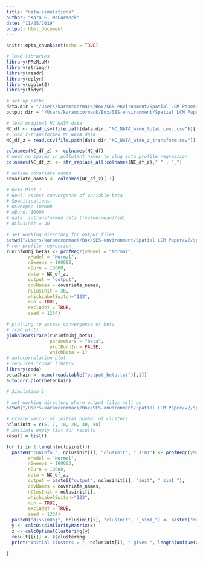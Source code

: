 ```yaml
---
title: "nata-simulations"
author: "Kara E. McCormack"
date: "11/25/2019"
output: html_document
---
```


```r
knitr::opts_chunk$set(echo = TRUE)
```

```r
# load libraries
library(PReMiuM)
library(stringr)
library(readr)
library(dplyr)
library(ggplot2)
library(tidyr)
```

```r
# set up paths
data.dir = "/Users/karamccormack/Box/SES-environment/Spatial LCM Paper/Data/"
output.dir = "/Users/karamccormack/Box/SES-environment/Spatial LCM Paper/Output/"

# load original NC NATA data
NC_df <- read_csv(file.path(data.dir, "NC_NATA_wide_total_conc.csv"))[,-1]
# load z-transformed NC NATA data
NC_df_z = read.csv(file.path(data.dir,"NC_NATA_wide_z_transform.csv"))[,-1]

colnames(NC_df_z) <- colnames(NC_df)
# need no spaces in pollutant names to plug into profile regression
colnames(NC_df_z) <- str_replace_all(colnames(NC_df_z)," " , "_")

# define covariate names
covariate_names <- colnames(NC_df_z)[-1]
```

```r
# Beta Plot 1
# Goal: assess convergence of variable beta 
# Specifications:
# nSweeps: 100000
# nBurn: 10000
# data: z-transformed data ((value-mean)/sd)
# nClusInit = 30

# set working directory for output files
setwd("/Users/karamccormack/Box/SES-environment/Spatial LCM Paper/v2/spatial-mpe-ses/output/scratch/Beta_1")
# run profile regression
runInfoObj_beta1 <- profRegr(yModel = "Normal",
        xModel = "Normal",
        nSweeps = 100000,
        nBurn = 10000,
        data = NC_df_z,
        output = "output",
        covNames = covariate_names,
        nClusInit = 30,
        whichLabelSwitch="123",
        run = TRUE,
        excludeY = TRUE, 
        seed = 1234)

# plotting to assess convergence of beta
# (red plot)
globalParsTrace(runInfoObj_beta1, 
                parameters = "beta",
                plotBurnIn = FALSE, 
                whichBeta = 1)
# autocorrelation plot
# requires "coda" library
library(coda)
betaChain <- mcmc(read.table("output_beta.txt")[,1])
autocorr.plot(betaChain)
```


```r
# Simulation 1

# set working directory where output files will go
setwd("/Users/karamccormack/Box/SES-environment/Spatial LCM Paper/v2/spatial-mpe-ses/output/scratch/Simulation1")

# create vector of initial number of clusters
nclusinit = c(5, 7, 10, 20, 40, 50)
# initiate empty list for results
result = list()

for (i in 1:length(nclusinit)){
  paste0("runinfo_", nclusinit[i], "clusInit", "_sim1") <- profRegr(yModel = "Normal",
        xModel = "Normal",
        nSweeps = 100000,
        nBurn = 10000,
        data = NC_df_z,
        output = paste0("output", nclusinit[i], "init", "_sim1_"),
        covNames = covariate_names,
        nClusInit = nclusinit[i],
        whichLabelSwitch="123",
        run = TRUE,
        excludeY = TRUE, 
        seed = 1234)
  paste0("disSimObj", nclusinit[i], "clusInit", "_sim1_") <- paste0("runinfo_", nclusinit[i], "clusInit")
  y <- calcDissimilarityMatrix(x)
  z <- calcOptimalClustering(y)
  result[[i]] <- z$clustering
  print("Initial clusters = ", nclusinit[i], " gives ", length(unique(z$clustering)), " final clusters. ")

}
```



